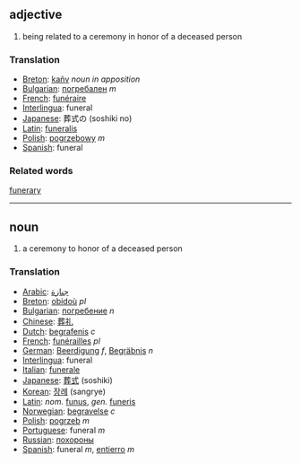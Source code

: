 == adjective ==
# being related to a ceremony in honor of a deceased person

=== Translation ===
*[[Breton]]: [[kañv]] ''noun in apposition''
*[[Bulgarian]]: [[погребален]] ''m''
*[[French]]: [[funéraire]]
*[[Interlingua]]: funeral
*[[Japanese]]: 葬式の (soshiki no)
*[[Latin]]: [[funeralis]]
*[[Polish]]: [[pogrzebowy]] ''m''
*[[Spanish]]: funeral

=== Related words ===
[[funerary]]
----

== noun ==
# a ceremony to honor of a deceased person

=== Translation ===
*[[Arabic]]: [[جنازة]]
*[[Breton]]: [[obidoù]] ''pl''
*[[Bulgarian]]: [[погребение]] ''n''
*[[Chinese]]: [[葬礼]]
*[[Dutch]]: [[begrafenis]] ''c''
*[[French]]: [[funérailles]] ''pl''
*[[German]]: [[Beerdigung]] ''f'', [[Begräbnis]] ''n''
*[[Interlingua]]: funeral
*[[Italian]]: [[funerale]]
*[[Japanese]]: [[葬式]] (soshiki)
*[[Korean]]: [[장례]] (sangrye)
*[[Latin]]: ''nom.'' [[funus]], ''gen.'' [[funeris]]
*[[Norwegian]]: [[begravelse]] ''c''
*[[Polish]]: [[pogrzeb]] ''m''
*[[Portuguese]]: funeral ''m''
*[[Russian]]: [[похороны]]
*[[Spanish]]: funeral ''m'', [[entierro]] ''m''